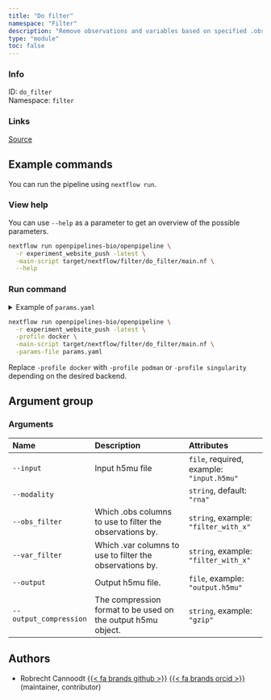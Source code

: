 ```yaml
---
title: "Do filter"
namespace: "Filter"
description: "Remove observations and variables based on specified .obs and .var columns"
type: "module"
toc: false
---
```


::: {.column-margin}

### Info

ID: `do_filter`  
Namespace: `filter`

### Links
[Source](https://github.com/openpipelines-bio/openpipeline/blob/experiment_website_push/src/filter/do_filter){.btn-action .btn-sm .btn-info .btn role="button"}

:::



## Example commands

You can run the pipeline using `nextflow run`.

### View help

You can use `--help` as a parameter to get an overview of the possible parameters.

```bash
nextflow run openpipelines-bio/openpipeline \
  -r experiment_website_push -latest \
  -main-script target/nextflow/filter/do_filter/main.nf \
  --help
```

### Run command

<details>
<summary>Example of `params.yaml`</summary>
```yaml

```
</details>

```bash
nextflow run openpipelines-bio/openpipeline \
  -r experiment_website_push -latest \
  -profile docker \
  -main-script target/nextflow/filter/do_filter/main.nf \
  -params-file params.yaml
```

:::{.callout-note}
Replace `-profile docker` with `-profile podman` or `-profile singularity` depending on the desired backend.
:::

## Argument group

### Arguments

|Name                   |Description                                                  |Attributes                                |
|:----------------------|:------------------------------------------------------------|:-----------------------------------------|
|`--input`              |Input h5mu file                                              |`file`, required, example: `"input.h5mu"` |
|`--modality`           |                                                             |`string`, default: `"rna"`                |
|`--obs_filter`         |Which .obs columns to use to filter the observations by.     |`string`, example: `"filter_with_x"`      |
|`--var_filter`         |Which .var columns to use to filter the observations by.     |`string`, example: `"filter_with_x"`      |
|`--output`             |Output h5mu file.                                            |`file`, example: `"output.h5mu"`          |
|`--output_compression` |The compression format to be used on the output h5mu object. |`string`, example: `"gzip"`               |

## Authors

  * Robrecht Cannoodt [{{< fa brands github >}}](https://github.com/rcannood) [{{< fa brands orcid >}}](https://orcid.org/0000-0003-3641-729X) (maintainer, contributor)
